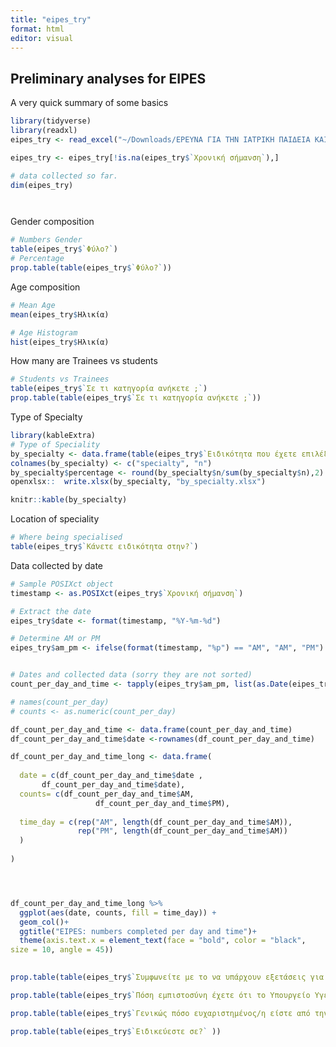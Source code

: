 ```yaml
---
title: "eipes_try"
format: html
editor: visual
---
```


## Preliminary analyses for EIPES

A very quick summary of some basics

```r
library(tidyverse)
library(readxl)
eipes_try <- read_excel("~/Downloads/ΕΡΕΥΝΑ ΓΙΑ ΤΗΝ ΙΑΤΡΙΚΗ ΠΑΙΔΕΙΑ ΚΑΙ ΕΡΓΑΣΙΑ (ΕΙΠΕς) (Απαντήσεις) (9).xlsx")

eipes_try <- eipes_try[!is.na(eipes_try$`Χρονική σήμανση`),]

```

```r

# data collected so far.
dim(eipes_try)




```

Gender composition

```r
# Numbers Gender
table(eipes_try$`Φύλο?`)
# Percentage
prop.table(table(eipes_try$`Φύλο?`))


```

Age composition

```r

# Mean Age
mean(eipes_try$Ηλικία)

# Age Histogram
hist(eipes_try$Ηλικία)


```

How many are Trainees vs students

```r
# Students vs Trainees
table(eipes_try$`Σε τι κατηγορία ανήκετε ;`)
prop.table(table(eipes_try$`Σε τι κατηγορία ανήκετε ;`))


```

Type of Specialty

```r
library(kableExtra)
# Type of Speciality
by_specialty <- data.frame(table(eipes_try$`Ειδικότητα που έχετε επιλέξει?`))
colnames(by_specialty) <- c("specialty", "n")
by_specialty$percentage <- round(by_specialty$n/sum(by_specialty$n),2)
openxlsx::  write.xlsx(by_specialty, "by_specialty.xlsx")

knitr::kable(by_specialty)


```

Location of speciality

```r
# Where being specialised
table(eipes_try$`Κάνετε ειδικότητα στην?`)
```

Data collected by date

```r

# Sample POSIXct object
timestamp <- as.POSIXct(eipes_try$`Χρονική σήμανση`)

# Extract the date
eipes_try$date <- format(timestamp, "%Y-%m-%d")

# Determine AM or PM
eipes_try$am_pm <- ifelse(format(timestamp, "%p") == "AM", "AM", "PM")


# Dates and collected data (sorry they are not sorted)
count_per_day_and_time <- tapply(eipes_try$am_pm, list(as.Date(eipes_try$date), eipes_try$am_pm), length)

# names(count_per_day)
# counts <- as.numeric(count_per_day)

df_count_per_day_and_time <- data.frame(count_per_day_and_time)
df_count_per_day_and_time$date <-rownames(df_count_per_day_and_time)

df_count_per_day_and_time_long <- data.frame( 
  
  date = c(df_count_per_day_and_time$date ,
       df_count_per_day_and_time$date), 
  counts= c(df_count_per_day_and_time$AM,
                   df_count_per_day_and_time$PM), 
  
  time_day = c(rep("AM", length(df_count_per_day_and_time$AM)),
               rep("PM", length(df_count_per_day_and_time$AM))
  )
       
)




df_count_per_day_and_time_long %>% 
  ggplot(aes(date, counts, fill = time_day)) +
  geom_col()+
  ggtitle("EIPES: numbers completed per day and time")+
  theme(axis.text.x = element_text(face = "bold", color = "black",
size = 10, angle = 45))
  
```



```r
prop.table(table(eipes_try$`Συμφωνείτε με το να υπάρχουν εξετάσεις για την έναρξη της ειδικότητας?...13`))

prop.table(table(eipes_try$`Πόση εμπιστοσύνη έχετε ότι το Υπουργείο Υγείας μπορεί να διασφαλίσει το αδιάβλητο εξετάσεων?...16`))

prop.table(table(eipes_try$`Γενικώς πόσο ευχαριστημένος/η είστε από την ειδικότητα που έχετε επιλέξει?`))

prop.table(table(eipes_try$`Ειδικεύεστε σε?` ))

```

